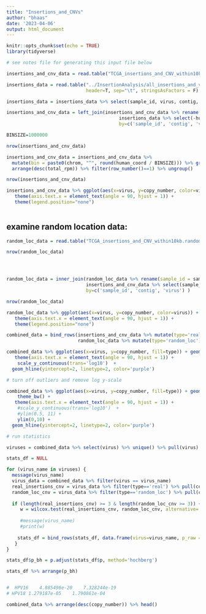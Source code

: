 ```yaml
---
title: "Insertions_and_CNVs"
author: "bhaas"
date: '2023-04-06'
output: html_document
---
```


```r
knitr::opts_chunk$set(echo = TRUE)
library(tidyverse)

```


```r

# see notes file for generating this input file below

insertions_and_cnv_data = read.table("TCGA_insertions_and_CNV_within10kb", sep="\t", header=T, stringsAsFactors = F) %>% unique()

```


```r


insertions_data = read.table("../InsertionAnalysis/all_insertions_and_virus_content_merged.FILTERED.tsv", 
                             header=T, sep="\t", stringsAsFactors = F)

insertions_data = insertions_data %>% select(sample_id, virus, contig, humanchr, human_coord, total_rpm)


```

```r

insertions_and_cnv_data = left_join(insertions_and_cnv_data %>% rename(sample_id = sample, contig=insertion), 
                                         insertions_data %>% select(-humanchr),
                                         by=c('sample_id', 'contig', 'virus'))

```



```r

BINSIZE=1000000

nrow(insertions_and_cnv_data)

insertions_and_cnv_data = insertions_and_cnv_data %>% 
  mutate(bin = paste0(chrom, "^", round(human_coord / BINSIZE))) %>% group_by(sample_id, virus, bin) %>% 
  arrange(desc(total_rpm)) %>% filter(row_number()==1) %>% ungroup()

nrow(insertions_and_cnv_data)

```


```r

insertions_and_cnv_data %>% ggplot(aes(x=virus, y=copy_number, color=virus)) + geom_boxplot() + 
   theme(axis.text.x = element_text(angle = 90, hjust = 1)) +
   theme(legend.position="none")
  

```

## examine random location data:

```r

random_loc_data = read.table("TCGA_insertions_and_CNV_within10kb.random_loc", header=T, sep="\t", stringsAsFactors = F)

nrow(random_loc_data)





```

```r

random_loc_data = inner_join(random_loc_data %>% rename(sample_id = sample, contig=insertion),
                             insertions_and_cnv_data %>% select(sample_id, contig, virus),
                             by=c('sample_id', 'contig', 'virus') )

nrow(random_loc_data)

```

```r

random_loc_data %>% ggplot(aes(x=virus, y=copy_number, color=virus)) + geom_boxplot() + 
   theme(axis.text.x = element_text(angle = 90, hjust = 1)) +
   theme(legend.position="none")

```



```r

combined_data = bind_rows(insertions_and_cnv_data %>% mutate(type='real'),
                          random_loc_data %>% mutate(type='random_loc'))

```


```r

combined_data %>% ggplot(aes(x=virus, y=copy_number, fill=type)) + geom_boxplot() +
   theme(axis.text.x = element_text(angle = 90, hjust = 1)) +
    scale_y_continuous(trans='log10')  +
  geom_hline(yintercept=2, linetype=2, color='purple')

```


```r

# turn off outliers and remove log y-scale

combined_data %>% ggplot(aes(x=virus, y=copy_number, fill=type)) + geom_boxplot(outlier.shape = NA) +
    theme_bw() +
   theme(axis.text.x = element_text(angle = 90, hjust = 1)) +
    #scale_y_continuous(trans='log10')  +
    #ylim(0.5, 11) +
    ylim(0,10) +
  geom_hline(yintercept=2, linetype=2, color='purple')

```






```r
# run statistics

viruses = combined_data %>% select(virus) %>% unique() %>% pull(virus)

stats_df = NULL

for (virus_name in viruses) {
  message(virus_name)
  virus_data = combined_data %>% filter(virus == virus_name)
  real_insertions_cnv = virus_data %>% filter(type=='real') %>% pull(copy_number)
  random_loc_cnv = virus_data %>% filter(type=='random_loc') %>% pull(copy_number)
  
  if (length(real_insertions_cnv) >= 3 & length(random_loc_cnv >= 3)) {
     w = wilcox.test(real_insertions_cnv, random_loc_cnv, alternative='greater')
  
     #message(virus_name)
     #print(w)
  
    stats_df = bind_rows(stats_df, data.frame(virus=virus_name, p_raw = w$p.value))
   }
}

stats_df$p_bh = p.adjust(stats_df$p, method='hochberg')

stats_df %>% arrange(p_bh)


#  HPV16	4.885496e-20	7.328244e-19	
# HPV18	1.279187e-05	1.790861e-04	

```


```r
combined_data %>% arrange(desc(copy_number)) %>% head()


```




